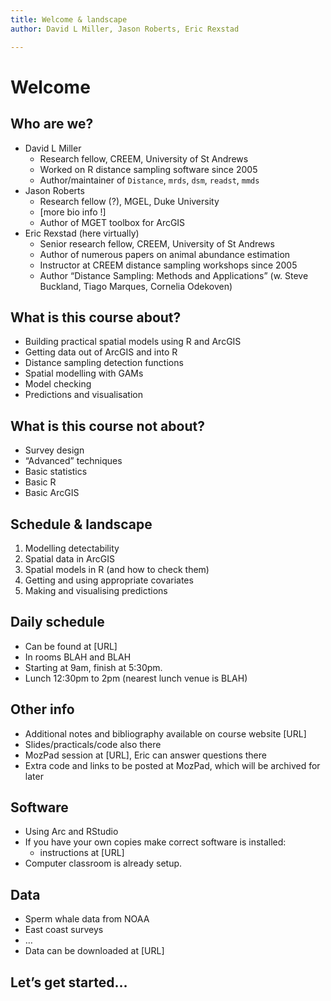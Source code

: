```yaml
---
title: Welcome & landscape
author: David L Miller, Jason Roberts, Eric Rexstad

---
```




# Welcome


## Who are we?

  * David L Miller
    * Research fellow, CREEM, University of St Andrews
    * Worked on R distance sampling software since 2005
    * Author/maintainer of `Distance`, `mrds`, `dsm`, `readst`, `mmds`
  * Jason Roberts
    * Research fellow (?), MGEL, Duke University
    * [more bio info !]
    * Author of MGET toolbox for ArcGIS
  * Eric Rexstad (here virtually)
    * Senior research fellow, CREEM, University of St Andrews
    * Author of numerous papers on animal abundance estimation
    * Instructor at CREEM distance sampling workshops since 2005
    * Author "Distance Sampling: Methods and Applications" (w. Steve Buckland, Tiago Marques, Cornelia Odekoven)


## What is this course about?

  * Building practical spatial models using R and ArcGIS
  * Getting data out of ArcGIS and into R
  * Distance sampling detection functions
  * Spatial modelling with GAMs
  * Model checking
  * Predictions and visualisation



## What is this course not about?

  * Survey design
  * "Advanced" techniques
  * Basic statistics
  * Basic R
  * Basic ArcGIS


## Schedule & landscape

  1. Modelling detectability
  2. Spatial data in ArcGIS
  3. Spatial models in R (and how to check them)
  4. Getting and using appropriate covariates
  5. Making and visualising predictions

## Daily schedule

  * Can be found at [URL]
  * In rooms BLAH and BLAH
  * Starting at 9am, finish at 5:30pm.
  * Lunch 12:30pm to 2pm (nearest lunch venue is BLAH)


## Other info

  * Additional notes and bibliography available on course website [URL]
  * Slides/practicals/code also there
  * MozPad session at [URL], Eric can answer questions there
  * Extra code and links to be posted at MozPad, which will be archived for later

## Software

  * Using Arc and RStudio
  * If you have your own copies make correct software is installed:
    * instructions at [URL]
  * Computer classroom is already setup.

## Data

  * Sperm whale data from NOAA
  * East coast surveys
  * ...
  * Data can be downloaded at [URL]

## Let's get started...


